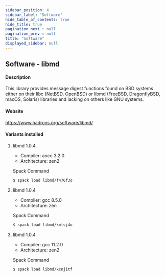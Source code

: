 ```yaml
---
sidebar_position: 4
sidebar_label: "Software"
hide_table_of_contents: true
hide_title: true
pagination_next : null
pagination_prev : null
title: "Software"
displayed_sidebar: null
---
```


## Software - libmd


#### Description
This library provides message digest functions found on BSD systems either on their libc (NetBSD, OpenBSD) or libmd (FreeBSD, DragonflyBSD, macOS, Solaris) libraries and lacking on others like GNU systems.

#### Website
https://www.hadrons.org/software/libmd/

#### Variants installed

1. libmd 1.0.4

    - Compiler: aocc 3.2.0
    - Architecture: zen2

    Spack Command
    ```bash
    $ spack load libmd/f476f3o
    ```

2. libmd 1.0.4

    - Compiler: gcc 8.5.0
    - Architecture: zen

    Spack Command
    ```bash
    $ spack load libmd/kmtsj4o
    ```

3. libmd 1.0.4

    - Compiler: gcc 11.2.0
    - Architecture: zen2

    Spack Command
    ```bash
    $ spack load libmd/kcnjitf
    ```
